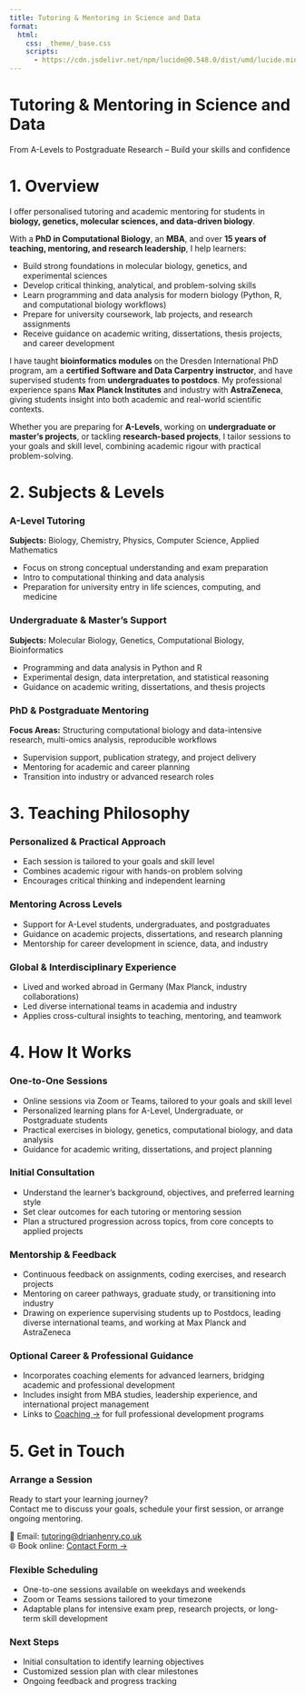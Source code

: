 ```yaml
---
title: Tutoring & Mentoring in Science and Data
format:
  html:
    css: _theme/_base.css
    scripts:
      - https://cdn.jsdelivr.net/npm/lucide@0.548.0/dist/umd/lucide.min.js
---
```


<!-- Hero Section -->
<div class="parallax light-overlay" style="background-image: url('images/hero-tutoring.jpg'); --overlay-opacity: 0.35;">
  <div class="overlay">
   <h1>Tutoring & Mentoring in Science and Data</h1>
   <p>From A-Levels to Postgraduate Research – Build your skills and confidence</p>
  </div>
</div>

# 1. Overview

<div class="service-card card">

I offer personalised tutoring and academic mentoring for students in **biology, genetics, molecular sciences, and data-driven biology**.

With a **PhD in Computational Biology**, an **MBA**, and over **15 years of teaching, mentoring, and research leadership**, I help learners:

- Build strong foundations in molecular biology, genetics, and experimental sciences
- Develop critical thinking, analytical, and problem-solving skills
- Learn programming and data analysis for modern biology (Python, R, and computational biology workflows)
- Prepare for university coursework, lab projects, and research assignments
- Receive guidance on academic writing, dissertations, thesis projects, and career development

I have taught **bioinformatics modules** on the Dresden International PhD program, am a **certified Software and Data Carpentry instructor**, and have supervised students from **undergraduates to postdocs**. My professional experience spans **Max Planck Institutes** and industry with **AstraZeneca**, giving students insight into both academic and real-world scientific contexts.

Whether you are preparing for **A-Levels**, working on **undergraduate or master’s projects**, or tackling **research-based projects**, I tailor sessions to your goals and skill level, combining academic rigour with practical problem-solving.

</div>

# 2. Subjects & Levels

<div class="card-grid">

<div class="service-card card">

### A-Level Tutoring <i data-lucide="layers"></i>

**Subjects:** Biology, Chemistry, Physics, Computer Science, Applied Mathematics

- Focus on strong conceptual understanding and exam preparation
- Intro to computational thinking and data analysis
- Preparation for university entry in life sciences, computing, and medicine

</div>

<div class="service-card card">

### Undergraduate & Master’s Support <i data-lucide="cpu"></i> <i data-lucide="flask-conical"></i>

**Subjects:** Molecular Biology, Genetics, Computational Biology, Bioinformatics

- Programming and data analysis in Python and R
- Experimental design, data interpretation, and statistical reasoning
- Guidance on academic writing, dissertations, and thesis projects

</div>

<div class="service-card card">

### PhD & Postgraduate Mentoring <i data-lucide="target"></i> <i data-lucide="compass"></i>

**Focus Areas:** Structuring computational biology and data-intensive research, multi-omics analysis, reproducible workflows

- Supervision support, publication strategy, and project delivery
- Mentoring for academic and career planning
- Transition into industry or advanced research roles

</div>

</div>

# 3. Teaching Philosophy

<div class="card-grid">

<div class="service-card card">

### Personalized & Practical Approach <i data-lucide="lightbulb"></i> <i data-lucide="compass"></i>

- Each session is tailored to your goals and skill level
- Combines academic rigour with hands-on problem solving
- Encourages critical thinking and independent learning

</div>

<div class="service-card card">

### Mentoring Across Levels <i data-lucide="target"></i>

- Support for A-Level students, undergraduates, and postgraduates
- Guidance on academic projects, dissertations, and research planning
- Mentorship for career development in science, data, and industry

</div>

<div class="service-card card">

### Global & Interdisciplinary Experience <i data-lucide="globe"></i>

- Lived and worked abroad in Germany (Max Planck, industry collaborations)
- Led diverse international teams in academia and industry
- Applies cross-cultural insights to teaching, mentoring, and teamwork

</div>

</div>

# 4. How It Works

<div class="card-grid">

<div class="service-card card">

### One-to-One Sessions <i data-lucide="settings"></i>

- Online sessions via Zoom or Teams, tailored to your goals and skill level
- Personalized learning plans for A-Level, Undergraduate, or Postgraduate students
- Practical exercises in biology, genetics, computational biology, and data analysis
- Guidance for academic writing, dissertations, and project planning

</div>

<div class="service-card card">

### Initial Consultation <i data-lucide="calendar-check-2"></i>

- Understand the learner’s background, objectives, and preferred learning style
- Set clear outcomes for each tutoring or mentoring session
- Plan a structured progression across topics, from core concepts to applied projects

</div>

<div class="service-card card">

### Mentorship & Feedback <i data-lucide="message-square"></i>

- Continuous feedback on assignments, coding exercises, and research projects
- Mentoring on career pathways, graduate study, or transitioning into industry
- Drawing on experience supervising students up to Postdocs, leading diverse international teams, and working at Max Planck and AstraZeneca

</div>

<div class="service-card card">

### Optional Career & Professional Guidance <i data-lucide="target"></i>

- Incorporates coaching elements for advanced learners, bridging academic and professional development
- Includes insight from MBA studies, leadership experience, and international project management
- Links to [Coaching →](https://coaching.drianhenry.co.uk) for full professional development programs

</div>

</div>

# 5. Get in Touch

<div class="card-grid">

<div class="service-card card">

### Arrange a Session <i data-lucide="mail"></i>

Ready to start your learning journey?  
Contact me to discuss your goals, schedule your first session, or arrange ongoing mentoring.

📧 Email: [tutoring@drianhenry.co.uk](mailto:tutoring@drianhenry.co.uk)  
🌐 Book online: [Contact Form →](contact.qmd)

</div>

<div class="service-card card">

### Flexible Scheduling <i data-lucide="book-open"></i>

- One-to-one sessions available on weekdays and weekends
- Zoom or Teams sessions tailored to your timezone
- Adaptable plans for intensive exam prep, research projects, or long-term skill development

</div>

<div class="service-card card">

### Next Steps <i data-lucide="compass"></i>

- Initial consultation to identify learning objectives
- Customized session plan with clear milestones
- Ongoing feedback and progress tracking

</div>

</div>

<script>
document.addEventListener("DOMContentLoaded", function() {
  lucide.replace();
});
</script>
